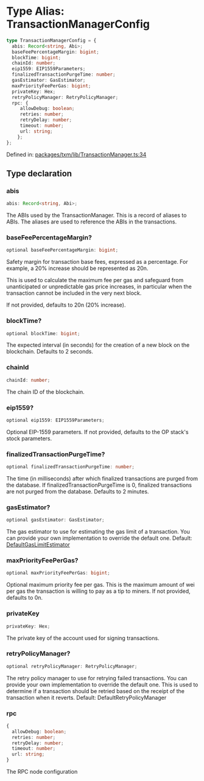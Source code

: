 # Type Alias: TransactionManagerConfig

```ts
type TransactionManagerConfig = {
  abis: Record<string, Abi>;
  baseFeePercentageMargin: bigint;
  blockTime: bigint;
  chainId: number;
  eip1559: EIP1559Parameters;
  finalizedTransactionPurgeTime: number;
  gasEstimator: GasEstimator;
  maxPriorityFeePerGas: bigint;
  privateKey: Hex;
  retryPolicyManager: RetryPolicyManager;
  rpc: {
     allowDebug: boolean;
     retries: number;
     retryDelay: number;
     timeout: number;
     url: string;
    };
};
```

Defined in: [packages/txm/lib/TransactionManager.ts:34](https://github.com/HappyChainDevs/happychain/blob/99d9c499d60929c60f5b0529191c07ec6adb3faa/packages/txm/lib/TransactionManager.ts#L34)

## Type declaration

### abis

```ts
abis: Record<string, Abi>;
```

The ABIs used by the TransactionManager.
This is a record of aliases to ABIs. The aliases are used to reference the ABIs in the
transactions.

### baseFeePercentageMargin?

```ts
optional baseFeePercentageMargin: bigint;
```

Safety margin for transaction base fees, expressed as a percentage.
For example, a 20% increase should be represented as 20n.

This is used to calculate the maximum fee per gas and safeguard from unanticipated or
unpredictable gas price increases, in particular when the transaction cannot be included in
the very next block.

If not provided, defaults to 20n (20% increase).

### blockTime?

```ts
optional blockTime: bigint;
```

The expected interval (in seconds) for the creation of a new block on the blockchain.
Defaults to 2 seconds.

### chainId

```ts
chainId: number;
```

The chain ID of the blockchain.

### eip1559?

```ts
optional eip1559: EIP1559Parameters;
```

Optional EIP-1559 parameters. If not provided, defaults to the OP stack's stock parameters.

### finalizedTransactionPurgeTime?

```ts
optional finalizedTransactionPurgeTime: number;
```

The time (in milliseconds) after which finalized transactions are purged from the database.
If finalizedTransactionPurgeTime is 0, finalized transactions are not purged from the database.
Defaults to 2 minutes.

### gasEstimator?

```ts
optional gasEstimator: GasEstimator;
```

The gas estimator to use for estimating the gas limit of a transaction.
You can provide your own implementation to override the default one.
Default: [DefaultGasLimitEstimator](/txm/api/classes/DefaultGasLimitEstimator)

### maxPriorityFeePerGas?

```ts
optional maxPriorityFeePerGas: bigint;
```

Optional maximum priority fee per gas.
This is the maximum amount of wei per gas the transaction is willing to pay as a tip to miners.
If not provided, defaults to 0n.

### privateKey

```ts
privateKey: Hex;
```

The private key of the account used for signing transactions.

### retryPolicyManager?

```ts
optional retryPolicyManager: RetryPolicyManager;
```

The retry policy manager to use for retrying failed transactions.
You can provide your own implementation to override the default one.
This is used to determine if a transaction should be retried based on the receipt of the transaction when it reverts.
Default: DefaultRetryPolicyManager

### rpc

```ts
{
  allowDebug: boolean;
  retries: number;
  retryDelay: number;
  timeout: number;
  url: string;
}
```

The RPC node configuration
